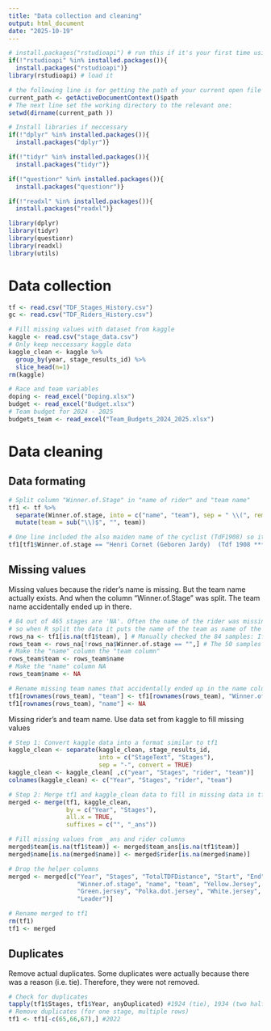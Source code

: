 ```yaml
---
title: "Data collection and cleaning"
output: html_document
date: "2025-10-19"
---
```


```r
# install.packages("rstudioapi") # run this if it's your first time using it to install
if(!"rstudioapi" %in% installed.packages()){
  install.packages("rstudioapi")}
library(rstudioapi) # load it

# the following line is for getting the path of your current open file
current_path <- getActiveDocumentContext()$path 
# The next line set the working directory to the relevant one:
setwd(dirname(current_path ))

# Install libraries if neccessary
if(!"dplyr" %in% installed.packages()){
  install.packages("dplyr")}

if(!"tidyr" %in% installed.packages()){
  install.packages("tidyr")}

if(!"questionr" %in% installed.packages()){
  install.packages("questionr")}

if(!"readxl" %in% installed.packages()){
  install.packages("readxl")}

library(dplyr)
library(tidyr)
library(questionr)
library(readxl)
library(utils)
```

# Data collection

```r
tf <- read.csv("TDF_Stages_History.csv")
gc <- read.csv("TDF_Riders_History.csv")

# Fill missing values with dataset from kaggle
kaggle <- read.csv("stage_data.csv")
# Only keep neccessary kaggle data
kaggle_clean <- kaggle %>%
  group_by(year, stage_results_id) %>%
  slice_head(n=1)
rm(kaggle)

# Race and team variables
doping <- read_excel("Doping.xlsx")
budget <- read_excel("Budget.xlsx")
# Team budget for 2024 - 2025
budgets_team <- read_excel("Team_Budgets_2024_2025.xlsx")
```

# Data cleaning

## Data formating

```r
# Split column "Winner.of.Stage" in "name of rider" and "team name"
tf1 <- tf %>%
  separate(Winner.of.stage, into = c("name", "team"), sep = " \\(", remove = FALSE) %>%
  mutate(team = sub("\\)$", "", team))

# One line included the also maiden name of the cyclist (TdF1908) so it thought the program was the cyclist
tf1[tf1$Winner.of.stage == "Henri Cornet (Geboren Jardy)  (Tdf 1908 ***)", "team"] <- "Tdf 1908 ***"
```

## Missing values

Missing values because the rider's name is missing. But the team name actually exists. And when the column "Winner.of.Stage" was split. The team name accidentally ended up in there.

```r
# 84 out of 465 stages are 'NA'. Often the name of the rider was missing 
# so when R split the data it puts the name of the team as name of the rider
rows_na <- tf1[is.na(tf1$team), ] # Manually checked the 84 samples: If "name" column was filled then it was in all cases a team name. And actually the winner rider name was missing (which I don't need for the analysis)
rows_team <- rows_na[!rows_na$Winner.of.stage == "",] # The 50 samples where only the team rider name is missing.
# Make the "name" column the "team column"
rows_team$team <- rows_team$name
# Make the "name" column NA
rows_team$name <- NA

# Rename missing team names that accidentally ended up in the name column because the rider'S name was missing
tf1[rownames(rows_team), "team"] <- tf1[rownames(rows_team), "Winner.of.stage"]
tf1[rownames(rows_team), "name"] <- NA
```

Missing rider's and team name. Use data set from kaggle to fill missing values

```r
# Step 1: Convert kaggle data into a format similar to tf1
kaggle_clean <- separate(kaggle_clean, stage_results_id, 
                         into = c("StageText", "Stages"),
                         sep = "-", convert = TRUE)
kaggle_clean <- kaggle_clean[ ,c("year", "Stages", "rider", "team")]
colnames(kaggle_clean) <- c("Year", "Stages", "rider", "team")

# Step 2: Merge tf1 and kaggle_clean data to fill in missing data in tf1
merged <- merge(tf1, kaggle_clean, 
                by = c("Year", "Stages"), 
                all.x = TRUE, 
                suffixes = c("", "_ans"))

# Fill missing values from _ans and rider columns
merged$team[is.na(tf1$team)] <- merged$team_ans[is.na(tf1$team)]
merged$name[is.na(merged$name)] <- merged$rider[is.na(merged$name)]

# Drop the helper columns
merged <- merged[c("Year", "Stages", "TotalTDFDistance", "Start", "End", 
                   "Winner.of.stage", "name", "team", "Yellow.Jersey", 
                   "Green.jersey", "Polka.dot.jersey", "White.jersey", 
                   "Leader")]

# Rename merged to tf1
rm(tf1)
tf1 <- merged
```

## Duplicates

Remove actual duplicates. Some duplicates were actually because there was a reason (i.e. tie). Therefore, they were not removed.

```r
# Check for duplicates
tapply(tf1$Stages, tf1$Year, anyDuplicated) #1924 (tie), 1934 (two half stages), 1937 and 1938 (both ties)
# Remove duplicates (for one stage, multiple rows)
tf1 <- tf1[-c(65,66,67),] #2022
```

